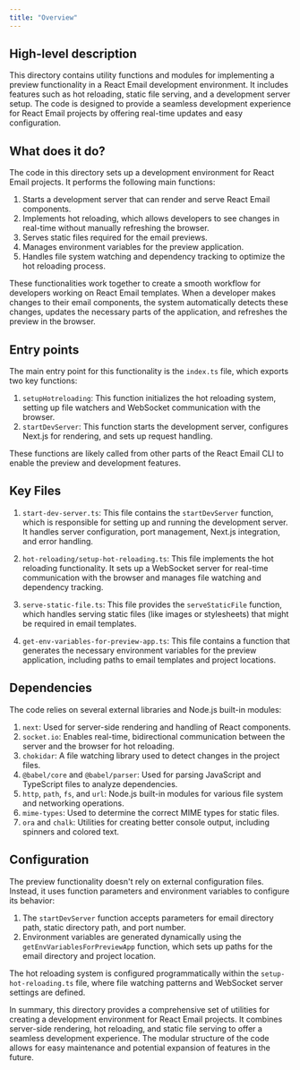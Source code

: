 ```yaml
---
title: "Overview"
---
```


## High-level description
This directory contains utility functions and modules for implementing a preview functionality in a React Email development environment. It includes features such as hot reloading, static file serving, and a development server setup. The code is designed to provide a seamless development experience for React Email projects by offering real-time updates and easy configuration.

## What does it do?
The code in this directory sets up a development environment for React Email projects. It performs the following main functions:

1. Starts a development server that can render and serve React Email components.
2. Implements hot reloading, which allows developers to see changes in real-time without manually refreshing the browser.
3. Serves static files required for the email previews.
4. Manages environment variables for the preview application.
5. Handles file system watching and dependency tracking to optimize the hot reloading process.

These functionalities work together to create a smooth workflow for developers working on React Email templates. When a developer makes changes to their email components, the system automatically detects these changes, updates the necessary parts of the application, and refreshes the preview in the browser.

## Entry points
The main entry point for this functionality is the `index.ts` file, which exports two key functions:

1. `setupHotreloading`: This function initializes the hot reloading system, setting up file watchers and WebSocket communication with the browser.
2. `startDevServer`: This function starts the development server, configures Next.js for rendering, and sets up request handling.

These functions are likely called from other parts of the React Email CLI to enable the preview and development features.

## Key Files

1. `start-dev-server.ts`: This file contains the `startDevServer` function, which is responsible for setting up and running the development server. It handles server configuration, port management, Next.js integration, and error handling.

2. `hot-reloading/setup-hot-reloading.ts`: This file implements the hot reloading functionality. It sets up a WebSocket server for real-time communication with the browser and manages file watching and dependency tracking.

3. `serve-static-file.ts`: This file provides the `serveStaticFile` function, which handles serving static files (like images or stylesheets) that might be required in email templates.

4. `get-env-variables-for-preview-app.ts`: This file contains a function that generates the necessary environment variables for the preview application, including paths to email templates and project locations.

## Dependencies
The code relies on several external libraries and Node.js built-in modules:

1. `next`: Used for server-side rendering and handling of React components.
2. `socket.io`: Enables real-time, bidirectional communication between the server and the browser for hot reloading.
3. `chokidar`: A file watching library used to detect changes in the project files.
4. `@babel/core` and `@babel/parser`: Used for parsing JavaScript and TypeScript files to analyze dependencies.
5. `http`, `path`, `fs`, and `url`: Node.js built-in modules for various file system and networking operations.
6. `mime-types`: Used to determine the correct MIME types for static files.
7. `ora` and `chalk`: Utilities for creating better console output, including spinners and colored text.

## Configuration
The preview functionality doesn't rely on external configuration files. Instead, it uses function parameters and environment variables to configure its behavior:

1. The `startDevServer` function accepts parameters for email directory path, static directory path, and port number.
2. Environment variables are generated dynamically using the `getEnvVariablesForPreviewApp` function, which sets up paths for the email directory and project location.

The hot reloading system is configured programmatically within the `setup-hot-reloading.ts` file, where file watching patterns and WebSocket server settings are defined.

In summary, this directory provides a comprehensive set of utilities for creating a development environment for React Email projects. It combines server-side rendering, hot reloading, and static file serving to offer a seamless development experience. The modular structure of the code allows for easy maintenance and potential expansion of features in the future.